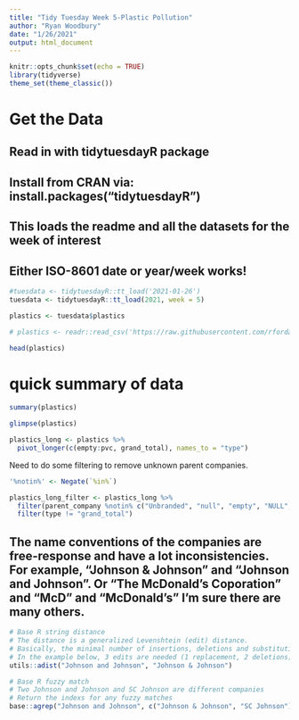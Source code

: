 ```yaml
---
title: "Tidy Tuesday Week 5-Plastic Pollution"
author: "Ryan Woodbury"
date: "1/26/2021"
output: html_document
---
```


```r
knitr::opts_chunk$set(echo = TRUE)
library(tidyverse)
theme_set(theme_classic())
```


# Get the Data

## Read in with tidytuesdayR package 
## Install from CRAN via: install.packages("tidytuesdayR")
## This loads the readme and all the datasets for the week of interest

## Either ISO-8601 date or year/week works!


```r
#tuesdata <- tidytuesdayR::tt_load('2021-01-26')
tuesdata <- tidytuesdayR::tt_load(2021, week = 5)

plastics <- tuesdata$plastics

# plastics <- readr::read_csv('https://raw.githubusercontent.com/rfordatascience/tidytuesday/master/data/2021/2021-01-26/plastics.csv')

head(plastics)
```
# quick summary of data

```r
summary(plastics)
```


```r
glimpse(plastics)
```


```r
plastics_long <- plastics %>%
  pivot_longer(c(empty:pvc, grand_total), names_to = "type")
```

Need to do some filtering to remove unknown parent companies.

```r
'%notin%' <- Negate(`%in%`)

plastics_long_filter <- plastics_long %>% 
  filter(parent_company %notin% c("Unbranded", "null", "empty", "NULL", "Grand Total")) %>% 
  filter(type != "grand_total")
```

## The name conventions of the companies are free-response and have a lot inconsistencies. For example, "Johnson & Johnson" and "Johnson and Johnson". Or "The McDonald's Coporation" and "McD" and "McDonald's" I'm sure there are many others.

```r
# Base R string distance
# The distance is a generalized Levenshtein (edit) distance.
# Basically, the minimal number of insertions, deletions and substitutions needed to transform one string into another.
# In the example below, 3 edits are needed (1 replacement, 2 deletions)
utils::adist("Johnson and Johnson", "Johnson & Johnson")
```

```r
# Base R fuzzy match
# Two Johnson and Johnson and SC Johnson are different companies
# Return the indexs for any fuzzy matches
base::agrep("Johnson and Johnson", c("Johnson & Johnson", "SC Johnson"), max=3, ignore.case = TRUE)
```

